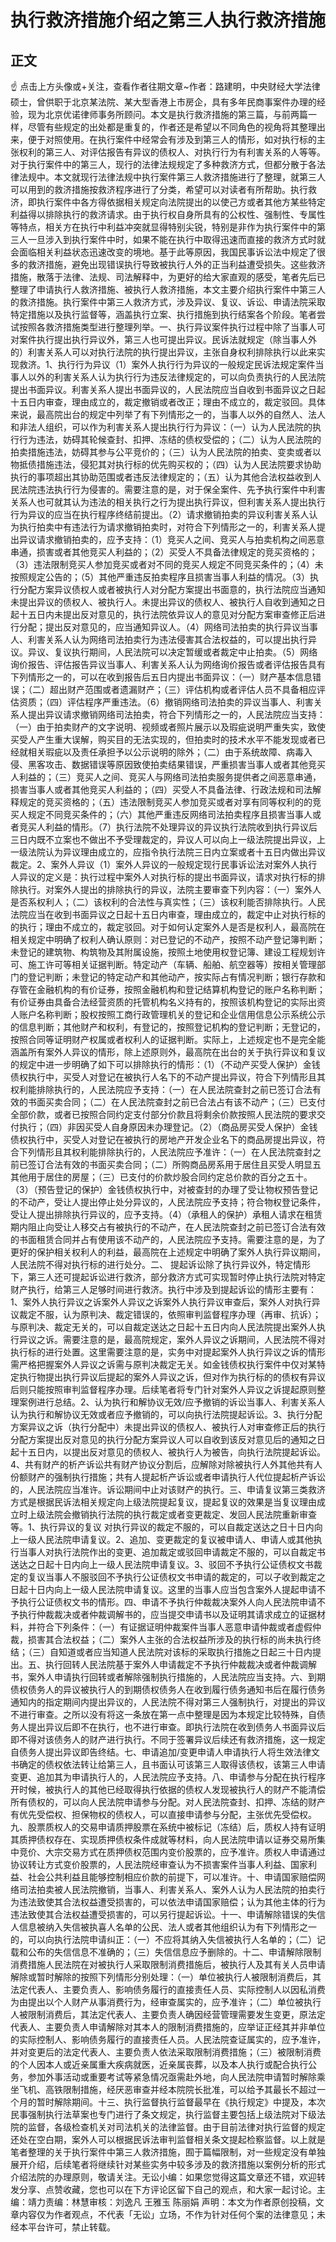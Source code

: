 # 执行救济措施介绍之第三人执行救济措施
## 正文
☝ 点击上方头像或+关注，查看作者往期文章~作者：路建明，中央财经大学法律硕士，曾供职于北京某法院、某大型香港上市房企，具有多年民商事案件办理的经验，现为北京优诺律师事务所顾问。本文是执行救济措施的第三篇，与前两篇一样，尽管有些规定的出处都是重复的，作者还是希望以不同角色的视角将其整理出来，便于对照使用。在执行案件中经常会有涉及到第三人的情形，如对执行标的主张权利的第三人、对评估报告有异议的债权人、对执行行为有利害关系的人等等。对于执行案件中的第三人，现行的法律法规规定了多种救济方式，但都分散于各法律法规中。本文就现行法律法规中执行案件第三人救济措施进行了整理，就第三人可以用到的救济措施按救济程序进行了分类，希望可以对读者有所帮助。执行救济，即执行案件中各方得依据相关规定向法院提出的以使己方或者其他方某些特定利益得以排除执行的救济请求。由于执行权自身所具有的公权性、强制性、专属性等特点，相关方在执行中利益冲突就显得特别尖锐，特别是非作为执行案件中的第三人一旦涉入到执行案件中时，如果不能在执行中取得迅速而直接的救济方式时就会面临相关利益状态迅速改变的境地。基于此等原因，我国民事诉讼法中规定了很多的救济措施，避免出现错误执行导致被执行人外的正当利益遭受损失。这些救济措施，散落于法律、法规、司法解释中，为更好的给大家直观的感受，笔者先后已整理了申请执行人救济措施、被执行人救济措施，本文主要介绍执行案件中第三人的救济措施。执行案件中第三人救济方式，涉及异议、复议、诉讼、申请法院采取特定措施以及执行监督等，涵盖执行立案、执行措施到执行结案各个阶段。笔者尝试按照各救济措施类型进行整理列举。一、执行异议案件执行过程中除了当事人可对案件执行提出执行异议外，第三人也可提出异议。民诉法就规定（除当事人外的）利害关系人可以对执行法院的执行提出异议，主张自身权利排除执行以此来实现救济。1、执行行为异议（1）案外人执行行为异议的一般规定民诉法规定案件当事人以外的利害关系人认为执行行为违反法律规定的，可以向负责执行的人民法院提出书面异议。利害关系人提出书面异议的，人民法院应当自收到书面异议之日起十五日内审查，理由成立的，裁定撤销或者改正；理由不成立的，裁定驳回。具体来说，最高院出台的规定中列举了有下列情形之一的，当事人以外的自然人、法人和非法人组织，可以作为利害关系人提出执行行为异议：（一）认为人民法院的执行行为违法，妨碍其轮候查封、扣押、冻结的债权受偿的；（二）认为人民法院的拍卖措施违法，妨碍其参与公平竞价的；（三）认为人民法院的拍卖、变卖或者以物抵债措施违法，侵犯其对执行标的优先购买权的；（四）认为人民法院要求协助执行的事项超出其协助范围或者违反法律规定的；（五）认为其他合法权益收到人民法院违法执行行为侵害的。需要注意的是，对于保全案件、先予执行案件中利害关系人也可就其认为违法的相关执行之行为提出执行异议，但利害关系人提出执行行为异议的应当在执行程序终结前提出。（2）请求撤销拍卖的异议利害关系人认为执行拍卖中有违法行为请求撤销拍卖时，对符合下列情形之一的，利害关系人提出异议请求撤销拍卖的，应予支持：（1）竞买人之间、竞买人与拍卖机构之间恶意串通，损害或者其他竞买人利益的；（2）买受人不具备法律规定的竞买资格的；（3）违法限制竞买人参加竞买或者对不同的竞买人规定不同竞买条件的；（4）未按照规定公告的；（5）其他严重违反拍卖程序且损害当事人利益的情况。（3）执行分配方案异议债权人或者被执行人对分配方案提出书面意的，执行法院应当通知未提出异议的债权人、被执行人。未提出异议的债权人、被执行人自收到通知之日起十五日内未提出反对意见的，执行法院依异议人的意见对分配方案审查修正后进行分配；提出反对意见的，应当通知异议人。（4）网络司法拍卖的执行异议当事人、利害关系人认为网络司法拍卖行为违法侵害其合法权益的，可以提出执行异议。异议、复议执行期间，人民法院可以决定暂缓或者裁定中止拍卖。（5）网络询价报告、评估报告异议当事人、利害关系人认为网络询价报告或者评估报告具有下列情形之一的，可以在收到报告后五日内提出书面异议：（一）财产基本信息错误；（二）超出财产范围或者遗漏财产；（三）评估机构或者评估人员不具备相应评估资质；（四）评估程序严重违法。（6）撤销网络司法拍卖的异议当事人、利害关系人提出异议请求撤销网络司法拍卖，符合下列情形之一的，人民法院应当支持：（一）由于拍卖财产的文字说明、视频或者照片展示以及瑕疵说明严重失实，致使买受人产生重大误解，购买目的无法实现的，但拍卖时的技术水平不能发现或者已经就相关瑕疵以及责任承担予以公示说明的除外；（二）由于系统故障、病毒入侵、黑客攻击、数据错误等原因致使拍卖结果错误，严重损害当事人或者其他竞买人利益的；（三）竞买人之间、竞买人与网络司法拍卖服务提供者之间恶意串通，损害当事人或者其他竞买人利益的；（四）买受人不具备法律、行政法规和司法解释规定的竞买资格的；（五）违法限制竞买人参加竞买或者对享有同等权利的的竞买人规定不同竞买条件的；（六）其他严重违反网络司法拍卖程序且损害当事人或者竞买人利益的情形。（7）执行法院不处理异议的异议执行法院收到执行异议后三日内既不立案也不做出不予受理裁定的，异议人可以向上一级法院提出异议，上一级法院认为异议理由成立的，应指令执行法院三日内立案或者十五日内做出异议裁定。2、案外人异议（1）案外人异议的一般规定现行民事诉讼法对案外人执行人异议的定义是：执行过程中案外人对执行标的提出书面异议，请求对执行标的排除执行。对案外人提出的排除执行的异议，法院主要审查下列内容：（一）案外人是否系权利人；（二）该权利的合法性与真实性；（三）该权利能否排除执行。人民法院应当在收到书面异议之日起十五日内审查，理由成立的，裁定中止对执行标的的执行；理由不成立的，裁定驳回。对于如何认定案外人是否是权利人，最高院在相关规定中明确了权利人确认原则：对已登记的不动产，按照不动产登记簿判断；未登记的建筑物、构筑物及其附属设施，按照土地使用权登记簿、建设工程规划许可、施工许可等相关证据判断。特定动产（车辆、船舶、航空器等）按相关管理部门的登记判断；未登记的特定动产和其他动产，按实际占有情况判断；银行存款和存管在金融机构的有价证券，按照金融机构和登记结算机构登记的账户名称判断；有价证券由具备合法经营资质的托管机构名义持有的，按照该机构登记的实际出资人账户名称判断；股权按照工商行政管理机关的登记和企业信用信息公示系统公示的信息判断；其他财产和权利，有登记的，按照登记机构的登记判断；无登记的，按照合同等证明财产权属或者权利人的证据判断。实际上，上述规定也不是完全能涵盖所有案外人异议的情形，除上述原则外，最高院在出台的关于执行异议和复议的规定中进一步明确了如下可以排除执行的情形：（1）（不动产买受人保护）金钱债权执行中，买受人对登记在被执行人名下的不动产提出异议，符合下列情形且其权利能排除执行的，人民法院应予支持：（一）在人民法院查封之前已签订合法有效的书面买卖合同；（二）在人民法院查封之前已合法占有该不动产；（三）已支付全部价款，或者已按照合同约定支付部分价款且将剩余价款按照人民法院的要求交付执行；（四）非因买受人自身原因未办理登记。（2）（商品房买受人保护）金钱债权执行中，买受人对登记在被执行的房地产开发企业名下的商品房提出异议，符合下列情形且其权利能排除执行的，人民法院应予准许：（一）在人民法院查封之前已签订合法有效的书面买卖合同；（二）所购商品房系用于居住且买受人明显五其他用于居住的房屋；（三）已支付的价款炒股合同约定总价款的百分之五十。（3）（预告登记的保护）金钱债权执行中，对被查封的办理了受让物权预告登记的不动产，受让人提出停止处分异议的，人民法院应予支持；符合物权登记条件，受让人提出排除执行异议的，应予支持。（4）（承租人的保护）承租人请求在租赁期内阻止向受让人移交占有被执行的不动产，在人民法院查封之前已签订合法有效的书面租赁合同并占有使用该不动产的，人民法院应予支持。需要注意的是，为了更好的保护相关权利人的利益，最高院在上述规定中明确了案外人执行异议期间，人民法院不得对执行标的进行处分。二、 提起诉讼除了执行异议外，特定情形下，第三人还可提起诉讼进行救济，部分救济方式可实现暂时停止执行法院对特定财产执行，给第三人足够时间进行救济。执行中涉及到提起诉讼的情形主要有：1、案外人执行异议之诉案外人异议之诉案外人执行异议审查后，案外人对执行异议裁定不服，认为原判决、裁定错误的，依照审判监督程序办理（再审、抗诉）；与原判决、裁定无关的，可以自裁定送达之日起十五日内向人民法院提出案外人执行异议之诉。需要注意的是，最高院规定，案外人异议之诉期间，人民法院不得对执行标的进行处置。这里需要注意的是，实务中对提起案外人执行异议之诉的情形需严格把握案外人异议之诉需与原判决裁定无关。如金钱债权执行案件中仅对某特定执行物提出执行异议后提起的案外人异议之诉，但对作为执行标的的债权有异议后则只能按照审判监督程序办理。后续笔者将专门针对案外人异议之诉提起原则整理案例进行总结。2、认为执行和解协议无效/应予撤销的诉讼当事人、利害关系人认为执行和解协议无效或者应予撤销的，可以向执行法院提起诉讼。3、执行分配方案异议之诉（执行分配中）未提出异议的债权人、被执行人对审查修正后的执行分配方案提出反对意见的执行分配方案异议人可以自收到该反对意见后的通知之日起十五日内，以提出反对意见的债权人、被执行人为被告，向执行法院提起诉讼。4、共有财产的析产诉讼共有财产协议分割后，应解除对除被执行人外其他共有人份额财产的强制执行措施；共有人提起析产诉讼或者申请执行人代位提起析产诉讼的，人民法院应当准许。诉讼期间中止对该财产的执行。三、申请复议第三类救济方式是根据民诉法相关规定向上级法院提起复议，提起复议的效果是当复议理由成立时上级法院会撤销执行法院的执行裁定或者变更裁定、发回人民法院重新审查等。1、执行异议的复议 对执行异议的裁定不服的，可以自裁定送达之日十日内向上一级人民法院申请复议。2、追加、变更裁定的复议被申请人、申请人或其他执行当事人对执行法院作出的变更、追加裁定或驳回申请裁定不服的，可以自裁定书送达之日起十日内向上一级人民法院申请复议。3、驳回不予执行公证债权文书裁定的复议当事人不服驳回不予执行公证债权文书申请的裁定的，可以子收到裁定之日起十日内向上一级人民法院申请复议。这里的当事人应当包含案外人提起申请不予执行公证债权文书的情形。四、申请不予执行仲裁裁决案外人向人民法院申请不予执行仲裁裁决或者仲裁调解书的，应当提交申请书以及证明其请求成立的证据材料，并符合下列条件：（一）有证据证明仲裁案件当事人恶意申请仲裁或者虚假仲裁，损害其合法权益；（二）案外人主张的合法权益所涉及的执行标的尚未执行终结；（三）自知道或者应当知道人民法院对该标的采取执行措施之日起三十日内提出。五、执行回转人民法院基于案外人申请裁定不予执行仲裁裁决或者仲裁调解书，案外人申请执行回转或者解除强制执行措施的，人民法院应当支持。六、到期债权债务人的异议被执行人的到期债权债务人在收到履行债务通知书后在履行债务通知内的指定期间内提出异议的，人民法院不得对第三人强制执行，对提出的异议不进行审查。之所以没有将这一条放在第一点中整理是因为本规定比较特殊，自债务人提出异议后即不在执行，也不进行审查。即执行法院在收到债务人书面异议后即不得对该债务人的财产进行执行。不同于签署异议后续还有救济措施，这一规定自债务人提出异议即告终结。七、申请追加/变更申请人申请执行人将生效法律文书确定的债权依法转让给第三人，且书面认可该第三人取得该债权，该第三人申请变更、追加其为申请执行人的，人民法院应予支持。八、申请参与分配在执行程序开时候，被执行人的其他已经取得执行依据的债权人发现被执行人的财产不能清偿所有债权的，可以向人民法院申请参与分配。对人民法院查封、扣押、冻结的财产有优先受偿权、担保物权的债权人，可以直接申请参与分配，主张优先受偿权。九、股票质权人的交易申请质押股票在系统中被标记（冻结）后，质权人持有证明其质押债权存在、实现质押债权条件成就等材料，向人民法院申请以证券交易所集中竞价、大宗交易方式在质押债权范围内变价股票的，应予准许。质权人申请通过协议转让方式变价股票的，人民法院经审查认为不损害案件当事人利益、国家利益、社会公共利益且能够控制相应价款的前提下，可以准许。十、申请国家赔偿网络司法拍卖被人民法院撤销，当事人、利害关系人、案外人认为人民法院的拍卖行为违法致使其合法权益遭受损害的，可以依法申请国家赔偿；认为其他主体的行为违法致使其合法权益遭受损害的，可以另行提起诉讼。十一、申请解除错误的失信人信息被纳入失信被执喜人名单的公民、法人或者其他组织认为有下列情形之一的，可以向执行法院申请纠正：（一）不应将其纳入失信被执行人名单的；（二）记载和公布的失信信息不准确的；（三）失信信息应予删除的。十二、申请解除限制消费措施人民法院在对被执行人采取限制消费措施后，被执行人及其有关人员申请解除或暂时解除的按照下列情形分别处理：（一）单位被执行人被限制消费后，其法定代表人、主要负责人、影响债务履行的直接责任人员、实际控制人以因私消费为由提出以个人财产从事消费行为，经审查属实的，应予准许；（二）单位被执行人被限制消费后，其法定代表人、主要负责人确因经营管理需要发生变更，原法定代表人、主要负责人申请解除对其本人的限制消费措施的，应举证正经其并非单位的实际控制人、影响债务履行的直接责任人员。人民法院查证属实的，应予准许，并对变更后的法定代表人、主要负责人依法采取限制消费措施；（三）被限制消费的个人因本人或近亲属重大疾病就医，近亲属丧葬，以及本人执行或配合执行公务，参加外事活动或重要考试等紧急情况亟需赴外地，向人民法院申请暂时解除乘坐飞机、高铁限制措施，经厌恶审查并经本院院长批准，可以给予其最长不超过一个月的暂时解除期间。十三、执行监督执行监督最早在《执行规定》中提及，本次民事强制执行法草案也专门进行了条文规定，执行监督主要包括上级法院对下级法院的监督，各级检查机关对司法机关的法律监督。由于目前法律对执行监督的规定还处在空白期，案外人可以根据民诉法审判监督相关条文提起检察监督。以上就是笔者整理的关于执行案件中第三人救济措施，囿于篇幅限制，对一些规定没有单独展开介绍，后续笔者将继续针对某些实务中较多涉及的救济措施以案例分析的形式介绍法院的办理原则，敬请关注。无讼小编：如果您觉得这篇文章还不错，欢迎转发分享、点赞收藏，您也可以在下方评论区留下自己的观点，和大家一起讨论。主编：靖力责编：林慧审核：刘逸凡 王雅玉 陈丽娟 声明：本文为作者原创投稿，文章内容仅为作者观点，不代表「无讼」立场，不作为针对任何个案的法律意见；未经本平台许可，禁止转载。